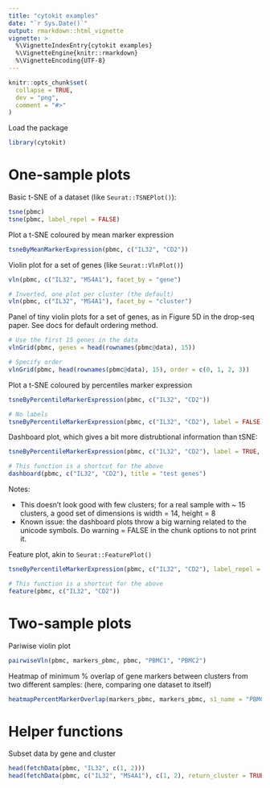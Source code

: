 ```yaml
---
title: "cytokit examples"
date: "`r Sys.Date()`"
output: rmarkdown::html_vignette
vignette: >
  %\VignetteIndexEntry{cytokit examples}
  %\VignetteEngine{knitr::rmarkdown}
  %\VignetteEncoding{UTF-8}
---
```


```r
knitr::opts_chunk$set(
  collapse = TRUE,
  dev = "png",
  comment = "#>"
)
```

Load the package

```r
library(cytokit)
```

# One-sample plots

Basic t-SNE of a dataset (like `Seurat::TSNEPlot()`):

```r

tsne(pbmc)
tsne(pbmc, label_repel = FALSE)

```

Plot a t-SNE coloured by mean marker expression

```r

tsneByMeanMarkerExpression(pbmc, c("IL32", "CD2"))

```

Violin plot for a set of genes (like `Seurat::VlnPlot()`)

```r

vln(pbmc, c("IL32", "MS4A1"), facet_by = "gene")

# Inverted, one plot per cluster (the default)
vln(pbmc, c("IL32", "MS4A1"), facet_by = "cluster")

```


Panel of tiny violin plots for a set of genes, as in Figure 5D in the drop-seq paper.
See docs for default ordering method.

```r

# Use the first 15 genes in the data
vlnGrid(pbmc, genes = head(rownames(pbmc@data), 15))

# Specify order
vlnGrid(pbmc, head(rownames(pbmc@data), 15), order = c(0, 1, 2, 3))

```


Plot a t-SNE coloured by percentiles marker expression

```r

tsneByPercentileMarkerExpression(pbmc, c("IL32", "CD2"))

# No labels
tsneByPercentileMarkerExpression(pbmc, c("IL32", "CD2"), label = FALSE)


```

Dashboard plot, which gives a bit more distrubtional information than tSNE:

```r

tsneByPercentileMarkerExpression(pbmc, c("IL32", "CD2"), label = TRUE, extra = TRUE, verbose = TRUE)

# This function is a shortcut for the above
dashboard(pbmc, c("IL32", "CD2"), title = "test genes")

```

Notes:

- This doesn't look good with few clusters; for a real sample with ~ 15 clusters, a good set of dimensions is width = 14, height = 8
- Known issue: the dashboard plots throw a big warning related to the unicode symbols.
Do warning = FALSE in the chunk options to not print it.


Feature plot, akin to `Seurat::FeaturePlot()`
```r

tsneByPercentileMarkerExpression(pbmc, c("IL32", "CD2"), label_repel = FALSE, palette = "redgrey", alpha = FALSE, point_size = 0.1, legend = FALSE)

# This function is a shortcut for the above
feature(pbmc, c("IL32", "CD2"))

```

# Two-sample plots

Pariwise violin plot

```r

pairwiseVln(pbmc, markers_pbmc, pbmc, "PBMC1", "PBMC2")

```


Heatmap of minimum % overlap of gene markers between clusters from two different samples:
(here, comparing one dataset to itself)

```r

heatmapPercentMarkerOverlap(markers_pbmc, markers_pbmc, s1_name = "PBMC", s2_name = "PBMC")

```


# Helper functions

Subset data by gene and cluster

```r

head(fetchData(pbmc, "IL32", c(1, 2)))
head(fetchData(pbmc, c("IL32", "MS4A1"), c(1, 2), return_cluster = TRUE, return_cell = TRUE))

```


